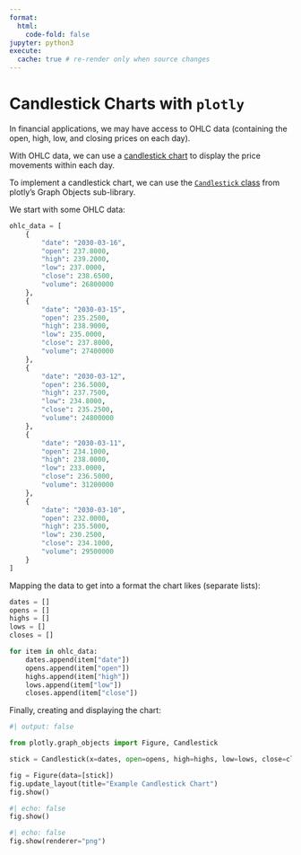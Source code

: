 ```yaml
---
format:
  html:
    code-fold: false
jupyter: python3
execute:
  cache: true # re-render only when source changes
---
```


# Candlestick Charts with `plotly`

In financial applications, we may have access to OHLC data (containing the open, high, low, and closing prices on each day).

With OHLC data, we can use a [candlestick chart](https://plotly.com/python/candlestick-charts/) to display the price movements within each day.

To implement a candlestick chart, we can use the [`Candlestick` class](https://plotly.github.io/plotly.py-docs/generated/plotly.graph_objects.Candlestick.html) from plotly's Graph Objects sub-library.

We start with some OHLC data:

```python
ohlc_data = [
    {
        "date": "2030-03-16",
        "open": 237.8000,
        "high": 239.2000,
        "low": 237.0000,
        "close": 238.6500,
        "volume": 26800000
    },
    {
        "date": "2030-03-15",
        "open": 235.2500,
        "high": 238.9000,
        "low": 235.0000,
        "close": 237.8000,
        "volume": 27400000
    },
    {
        "date": "2030-03-12",
        "open": 236.5000,
        "high": 237.7500,
        "low": 234.8000,
        "close": 235.2500,
        "volume": 24800000
    },
    {
        "date": "2030-03-11",
        "open": 234.1000,
        "high": 238.0000,
        "low": 233.0000,
        "close": 236.5000,
        "volume": 31200000
    },
    {
        "date": "2030-03-10",
        "open": 232.0000,
        "high": 235.5000,
        "low": 230.2500,
        "close": 234.1000,
        "volume": 29500000
    }
]
```

Mapping the data to get into a format the chart likes (separate lists):

```python
dates = []
opens = []
highs = []
lows = []
closes = []

for item in ohlc_data:
    dates.append(item["date"])
    opens.append(item["open"])
    highs.append(item["high"])
    lows.append(item["low"])
    closes.append(item["close"])

```

Finally, creating and displaying the chart:


```python
#| output: false

from plotly.graph_objects import Figure, Candlestick

stick = Candlestick(x=dates, open=opens, high=highs, low=lows, close=closes)

fig = Figure(data=[stick])
fig.update_layout(title="Example Candlestick Chart")
fig.show()
```

::: {.content-visible when-format="html"}
```python
#| echo: false
fig.show()
```
:::

::: {.content-visible when-format="pdf"}
```python
#| echo: false
fig.show(renderer="png")
```
:::
